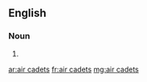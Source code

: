 ==English==

===Noun===
{{head|en|plural}}

# {{plural of|air cadet|lang=en|nocat=1}}

[[ar:air cadets]]
[[fr:air cadets]]
[[mg:air cadets]]